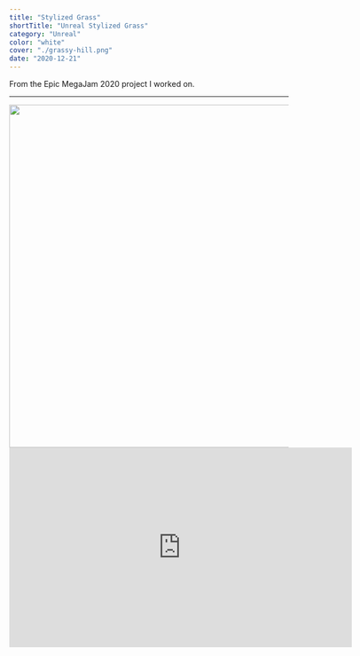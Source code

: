 ```yaml
---
title: "Stylized Grass"
shortTitle: "Unreal Stylized Grass"
category: "Unreal"
color: "white"
cover: "./grassy-hill.png"
date: "2020-12-21"
---
```


From the Epic MegaJam 2020 project I worked on.

---


<img src={imgGrassyHill} style="width: 70ch" />

<div style="margin: auto">
  <iframe
    title="vimeo-player"
    src="https://player.vimeo.com/video/491373947"
    style="width: 70ch"
    width="640"
    height="360"
    frameborder="0"
    allowfullscreen
  ></iframe>
</div>